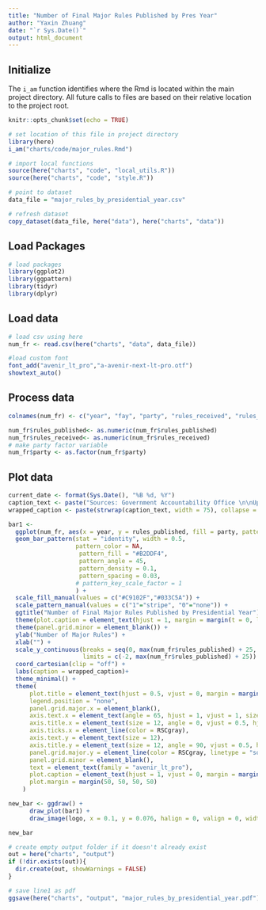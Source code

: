 ```yaml
---
title: "Number of Final Major Rules Published by Pres Year"
author: "Yaxin Zhuang"
date: "`r Sys.Date()`"
output: html_document
---
```


## Initialize

The `i_am` function identifies where the Rmd is located within the main project directory. All future calls to files are based on their relative location to the project root.

```r
knitr::opts_chunk$set(echo = TRUE)

# set location of this file in project directory
library(here)
i_am("charts/code/major_rules.Rmd")

# import local functions
source(here("charts", "code", "local_utils.R"))
source(here("charts", "code", "style.R"))

# point to dataset
data_file = "major_rules_by_presidential_year.csv"

# refresh dataset
copy_dataset(data_file, here("data"), here("charts", "data"))

```

## Load Packages

```r

# load packages
library(ggplot2)
library(ggpattern)
library(tidyr)
library(dplyr)

```

## Load data

```r

# load csv using here
num_fr <- read.csv(here("charts", "data", data_file))

#load custom font
font_add("avenir_lt_pro","a-avenir-next-lt-pro.otf")
showtext_auto()
```

## Process data

```r

colnames(num_fr) <- c("year", "fay", "party", "rules_received", "rules_published")

num_fr$rules_published<- as.numeric(num_fr$rules_published)
num_fr$rules_received<- as.numeric(num_fr$rules_received)
# make party factor variable
num_fr$party <- as.factor(num_fr$party)
```

## Plot data

```r
current_date <- format(Sys.Date(), "%B %d, %Y")
caption_text <- paste("Sources: Government Accountability Office \n\nUpdated:", current_date)
wrapped_caption <- paste(strwrap(caption_text, width = 75), collapse = "\n")

bar1 <-
  ggplot(num_fr, aes(x = year, y = rules_published, fill = party, pattern = party)) +
  geom_bar_pattern(stat = "identity", width = 0.5,
                   pattern_color = NA,
                    pattern_fill = "#B2DDF4",
                    pattern_angle = 45,
                    pattern_density = 0.1,
                    pattern_spacing = 0.03,
                   # pattern_key_scale_factor = 1
                   ) +
  scale_fill_manual(values = c("#C9102F","#033C5A")) +
  scale_pattern_manual(values = c("1"="stripe", "0"="none")) +
  ggtitle("Number of Final Major Rules Published by Presidential Year") +
  theme(plot.caption = element_text(hjust = 1, margin = margin(t = 0, l = 36, b = 50, unit = "pt"))) +
  theme(panel.grid.minor = element_blank()) +
  ylab("Number of Major Rules") +
  xlab("") +
  scale_y_continuous(breaks = seq(0, max(num_fr$rules_published) + 25, by = 25), expand = c(0, 0),
                     limits = c(-2, max(num_fr$rules_published) + 25)) +
  coord_cartesian(clip = "off") +
  labs(caption = wrapped_caption)+
  theme_minimal() +
  theme(
      plot.title = element_text(hjust = 0.5, vjust = 0, margin = margin(b = 10, unit = "pt"), size = 20),
      legend.position = "none",
      panel.grid.major.x = element_blank(),
      axis.text.x = element_text(angle = 65, hjust = 1, vjust = 1, size = 12),
      axis.title.x = element_text(size = 12, angle = 0, vjust = 0.5, hjust = 0.5, margin = margin(t = 20)),
      axis.ticks.x = element_line(color = RSCgray),
      axis.text.y = element_text(size = 12),
      axis.title.y = element_text(size = 12, angle = 90, vjust = 0.5, hjust = 0.5, margin = margin(r = 20)),# modified margin to adjust the space between title and y-axis 
      panel.grid.major.y = element_line(color = RSCgray, linetype = "solid", linewidth = 0.50),
      panel.grid.minor = element_blank(),
      text = element_text(family = "avenir_lt_pro"),
      plot.caption = element_text(hjust = 1, vjust = 0, margin = margin(t = 10, l = 6, unit = "pt"), size = 11),
      plot.margin = margin(50, 50, 50, 50)
    )


```

```r
new_bar <- ggdraw() +
      draw_plot(bar1) +
      draw_image(logo, x = 0.1, y = 0.076, halign = 0, valign = 0, width = 0.2)

new_bar
```

```r
# create empty output folder if it doesn't already exist
out = here("charts", "output")
if (!dir.exists(out)){
  dir.create(out, showWarnings = FALSE)
}

# save line1 as pdf
ggsave(here("charts", "output", "major_rules_by_presidential_year.pdf"), plot = new_bar, width = 12, height = 9, dpi = 300)
```
